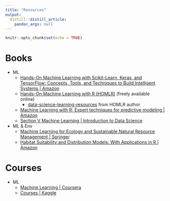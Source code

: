 ```yaml
---
title: "Resources"
output:
  distill::distill_article:
    pandoc_args: null
---
```


```r
knitr::opts_chunk$set(echo = TRUE)
```

# Books

- ML
  * [Hands-On Machine Learning with Scikit-Learn, Keras, and TensorFlow: Concepts, Tools, and Techniques to Build Intelligent Systems | Amazon](https://www.amazon.com/Hands-Machine-Learning-Scikit-Learn-TensorFlow/dp/1492032646)
  * [Hands-On Machine Learning with R (HOMLR)](https://bradleyboehmke.github.io/HOML/) (freely available online)
    - [data-science-learning-resources](https://github.com/bradleyboehmke/data-science-learning-resources#natural-language-processing--text-mining) from HOMLR author
  * [Machine Learning with R: Expert techniques for predictive modeling | Amazon](https://www.amazon.com/Machine-Learning-techniques-predictive-modeling/dp/1788295862)
  * [Section V Machine Learning | Introduction to Data Science](https://rafalab.github.io/dsbook/introduction-to-machine-learning.html)
- ML & Env
  * [Machine Learning for Ecology and Sustainable Natural Resource Management | Springer](https://link.springer.com/book/10.1007/978-3-319-96978-7)
  * [Habitat Suitability and Distribution Models: With Applications in R |  Amazon](https://www.amazon.com/Habitat-Suitability-Distribution-Models-Applications-ebook/dp/B0744JXDPF)

# Courses

- ML
  * [Machine Learning | Coursera](https://www.coursera.org/learn/machine-learning)
  * [Courses | Kaggle](https://www.kaggle.com/learn)


